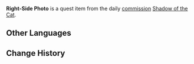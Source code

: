{{Item Infobox
|id           = 100995
|image        = Item Picture.png
|type         = Quest Items
|description  = A picture of Neko, taken from the right.
|source1      = Obtained during [[Shadow of the Cat]]
}}
'''Right-Side Photo''' is a quest item from the daily [[commission]] [[Shadow of the Cat]].

==Other Languages==
{{Other Languages|default_hidden = 1
|en      = Right-Side Photo
|zhs     = 从右侧拍摄的画片
|zhs_rm  = Cóng Yòucè Pāishè de Huàpiàn
|zht     = 從右側拍攝的畫片
|zht_rm  = Cóng Yòucè Pāishè de Huàpiàn
|ja      = 右側から撮った写真
|ja_rm   = Migigawa kara Totta Shashin
|ko      = 우측에서 촬영한 사진
|ko_rm   = 
|es      = Imagen derecha
|fr      = Photo du côté droit
|ru      = Фото с правой стороны
|th      = ภาพถ่ายฝั่งขวามือ
|th_rm   = 
|vi      = Ảnh Chụp Bên Phải
|de      = Foto von rechts
|id      = Foto dari Sisi Kanan
|pt      = Fotografia do Lado Direito
}}

==Change History==
{{Change History|2.1}}